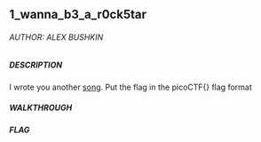 ## 1_wanna_b3_a_r0ck5tar

###### AUTHOR: ALEX BUSHKIN
##### DESCRIPTION
I wrote you another [song](https://jupiter.challenges.picoctf.org/static/b99c57e4274172bf3c93534b6d59632d/lyrics.txt). Put the flag in the picoCTF{} flag format

##### WALKTHROUGH

##### FLAG